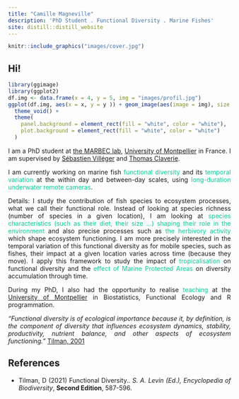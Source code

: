 ```yaml
---
title: "Camille Magneville"
description: 'PhD Student . Functional Diversity . Marine Fishes'
site: distill::distill_website
---
```


<style>
body {
text-align: justify}
</style>

```r
knitr::include_graphics("images/cover.jpg")
```


## Hi! 


<aside>

```r
library(ggimage)
library(ggplot2)
df.img <- data.frame(x = 4, y = 5, img = "images/profil.jpg")
ggplot(df.img, aes(x = x, y = y )) + geom_image(aes(image = img), size = 1.1, asp = 1.5) +
  theme_void() +
  theme(
    panel.background = element_rect(fill = "white", color = "white"), 
    plot.background = element_rect(fill = "white", color = "white")
  )
```


</aside>


I am a PhD student at [the MARBEC lab](https://umr-marbec.fr/en/), [University of Montpellier](https://www.umontpellier.fr/en/) in France. I am supervised by [Sébastien Villéger](https://umr-marbec.fr/membre/sebastien-villeger/?highlight=villeger) and [Thomas Claverie](https://www.thomasclaverie.fr/).

I am currently working on marine fish <span style="color: #00cc99;">functional diversity</span> and its <span style="color: #00cc99;">temporal variation</span> at the within day and between-day scales, using <span style="color: #00cc99;">long-duration underwater remote cameras</span>. 

Details: I study the contribution of fish species to ecosystem processes, what we call their functional role. Instead of looking at species richness (number of species in a given location), I am looking at <span style="color: #00cc99;">species characteristics (such as their diet, their size …) shaping their role in the environment</span> and also precise processes such as <span style="color: #00cc99;">the herbivory activity</span> which shape ecosystem functioning. I am more precisely interested in the temporal variation of this functional diversity as for mobile species, such as fishes, their impact at a given location varies across time (because they move). I apply this framework to study the impact of <span style="color: #00cc99;">tropicalisation</span> on functional diversity and the <span style="color: #00cc99;">effect of Marine Protected Areas</span> on diversity accumulation through time.


During my PhD, I also had the opportunity to realise <span style="color: #00cc99;">teaching</span> at the [University of Montpellier](https://www.umontpellier.fr/en/) in Biostatistics, Functional Ecology and R programmation.


*"Functional diversity is of ecological importance because it, by definition, is the component of diversity that influences ecosystem dynamics, stability, productivity, nutrient balance, and other aspects of ecosystem functioning."* [Tilman, 2001](https://www.sciencedirect.com/science/article/pii/B9780123847195000617)


## References

- Tilman, D (2021) 
Functional Diversity..
_S. A. Levin (Ed.), Encyclopedia of Biodiversity_, **Second Edition**, 587-596.







